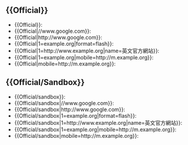 <noinclude></noinclude>
{{Template testcases notice|sandbox link=../sandbox}}

== <nowiki>{{Official}}</nowiki> ==
* <nowiki>{{Official}}</nowiki>: {{Official}}
* <nowiki>{{Official|//www.google.com}}</nowiki>: {{Official|//www.google.com}}
* <nowiki>{{Official|http://www.google.com}}</nowiki>: {{Official|http://www.google.com}}
* <nowiki>{{Official|1=example.org|format=flash}}</nowiki>: {{Official|1=example.org|format=flash}}
* <nowiki>{{Official|1=http://www.example.org|name=英文官方網站}}</nowiki>: {{Official|1=http://www.example.org|name=英文官方網站}}
* <nowiki>{{Official|1=example.org|mobile=http://m.example.org}}</nowiki>: {{Official|1=example.org|mobile=http://m.example.org}}
* <nowiki>{{Official|mobile=http://m.example.org}}</nowiki>: {{Official|mobile=http://m.example.org}}

== <nowiki>{{Official/Sandbox}}</nowiki> ==
* <nowiki>{{Official/sandbox}}</nowiki>: {{Official/sandbox}}
* <nowiki>{{Official/sandbox|//www.google.com}}</nowiki>: {{Official/sandbox|//www.google.com}}
* <nowiki>{{Official/sandbox|http://www.google.com}}</nowiki>: {{Official/sandbox|http://www.google.com}}
* <nowiki>{{Official/sandbox|1=example.org|format=flash}}</nowiki>: {{Official/sandbox|1=example.org|format=flash}}
* <nowiki>{{Official/sandbox|1=http://www.example.org|name=英文官方網站}}</nowiki>: {{Official/sandbox|1=http://www.example.org|name=英文官方網站}}
* <nowiki>{{Official/sandbox|1=example.org|mobile=http://m.example.org}}</nowiki>: {{Official/sandbox|1=example.org|mobile=http://m.example.org}}
* <nowiki>{{Official/sandbox|mobile=http://m.example.org}}</nowiki>: {{Official/sandbox|mobile=http://m.example.org}}